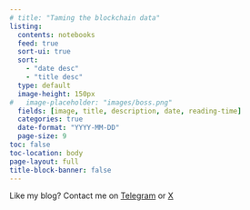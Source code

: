 ```yaml
---
# title: "Taming the blockchain data"
listing:
  contents: notebooks
  feed: true
  sort-ui: true
  sort: 
    - "date desc"
    - "title desc"
  type: default
  image-height: 150px
#   image-placeholder: "images/boss.png"
  fields: [image, title, description, date, reading-time]
  categories: true
  date-format: "YYYY-MM-DD"
  page-size: 9
toc: false
toc-location: body
page-layout: full
title-block-banner: false
---
```

Like my blog? Contact me on [Telegram](https://t.me/newgnart) or [X](https://x.com/newgnart)
